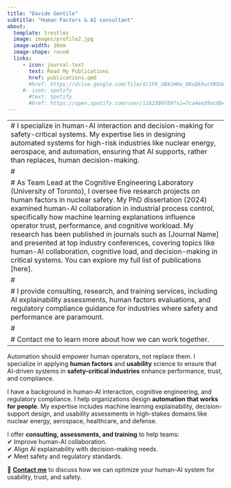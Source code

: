 ```yaml
---
title: "Davide Gentile"
subtitle: "Human Factors & AI consultant"
about:
  template: trestles
  image: images/profile2.jpg
  image-width: 10em
  image-shape: round
  links:
     - icon: journal-text
       text: Read My Publications
       href: publications.qmd
       #href: https://drive.google.com/file/d/1F6_UB4iHKw_8KuQkhucVKOdoi_U4X7JW/view?usp=sharing
     #- icon: spotify
       #text: Spotify
       #href: https://open.spotify.com/user/1182380789?si=7ca4ee59ac0b4619
---
```


```{=html}
<!--I specialize in human factors research and data science, focusing on human-AI interaction and decision-making in safety-critical systems. My work integrates human-subjects experimentation, machine learning explainability, and UX research to enhance trust, usability, and performance in high-stakes domains.

As Team Lead at the Cognitive Engineering Laboratory (University of Toronto), I oversee five research projects on human factors in nuclear safety. My [PhD dissertation](https://utoronto.scholaris.ca/items/01bf5af5-98ce-4a35-9a99-3f482c17a5a6) (2024) examines human-AI collaboration in industrial process control, specifically how machine learning explanations influence operator trust, performance, and cognitive workload. You can learn more about my research [here](publications.qmd).

I thrive in cross-functional teams, collaborating to turn data into practical solutions that support user experiences and human performance. My goal is to make automation intuitive and empowering for people. I also dedicate time to [teaching](courses.qmd) and mentoring, particularly in human factors, statistics, and design of experiments. -->
```
---
# I specialize in human-AI interaction and decision-making for safety-critical systems. My expertise lies in designing automated systems for high-risk industries like nuclear energy, aerospace, and automation, ensuring that AI supports, rather than replaces, human decision-making.
# 
# As Team Lead at the Cognitive Engineering Laboratory (University of Toronto), I oversee five research projects on human factors in nuclear safety. My PhD dissertation (2024) examined human-AI collaboration in industrial process control, specifically how machine learning explanations influence operator trust, performance, and cognitive workload. My research has been published in journals such as [Journal Name] and presented at top industry conferences, covering topics like human-AI collaboration, cognitive load, and decision-making in critical systems. You can explore my full list of publications [here].
# 
# I provide consulting, research, and training services, including AI explainability assessments, human factors evaluations, and regulatory compliance guidance for industries where safety and performance are paramount. 
# 
# Contact me to learn more about how we can work together.
---

Automation should empower human operators, not replace them. I specialize in applying **human factors** and **usability** science to ensure that AI-driven systems in **safety-critical industries** enhance performance, trust, and compliance.

I have a background in human-AI interaction, cognitive engineering, and regulatory compliance. I help organizations design **automation that works for people**. My expertise includes machine learning explainability, decision-support design, and usability assessments in high-stakes domains like nuclear energy, aerospace, healthcare, and defense.

I offer **consulting, assessments, and training** to help teams:\
✔ Improve human-AI collaboration.\
✔ Align AI explainability with decision-making needs.\
✔ Meet safety and regulatory standards.

📩 [**Contact me**](mailto:gentiledv@gmail.com) to discuss how we can optimize your human-AI system for usability, trust, and safety.
